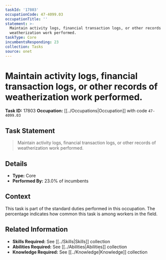 ```yaml
---
taskId: '17803'
occupationCode: 47-4099.03
occupationTitle: ''
statement: >-
  Maintain activity logs, financial transaction logs, or other records of
  weatherization work performed.
taskType: Core
incumbentsResponding: 23
collection: Tasks
source: onet
---
```

# Maintain activity logs, financial transaction logs, or other records of weatherization work performed.

**Task ID:** 17803
**Occupation:** [[../Occupations|Occupation]] with code `47-4099.03`

## Task Statement

> Maintain activity logs, financial transaction logs, or other records of weatherization work performed.

## Details

- **Type:** Core
- **Performed By:** 23.0% of incumbents

## Context

This task is part of the standard duties performed in this occupation. The percentage indicates how common this task is among workers in the field.

## Related Information

- **Skills Required:** See [[../Skills|Skills]] collection
- **Abilities Required:** See [[../Abilities|Abilities]] collection
- **Knowledge Required:** See [[../Knowledge|Knowledge]] collection
